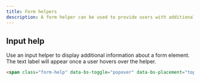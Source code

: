 ```yaml
---
title: Form helpers
description: A form helper can be used to provide users with additional information about the elements of a form that may be unclear.
---
```


## Input help

Use an input helper to display additional information about a form element. The text label will appear once a user hovers over the helper.

```html example centered
<span class="form-help" data-bs-toggle="popover" data-bs-placement="top" data-bs-html="true" data-bs-content="<p>ZIP Code must be US or CDN format. You can use an extended ZIP+4 code to determine address more accurately.</p><p class='mb-0'><a href=''>USP ZIP codes lookup tools</a></p>">?</span>
```
